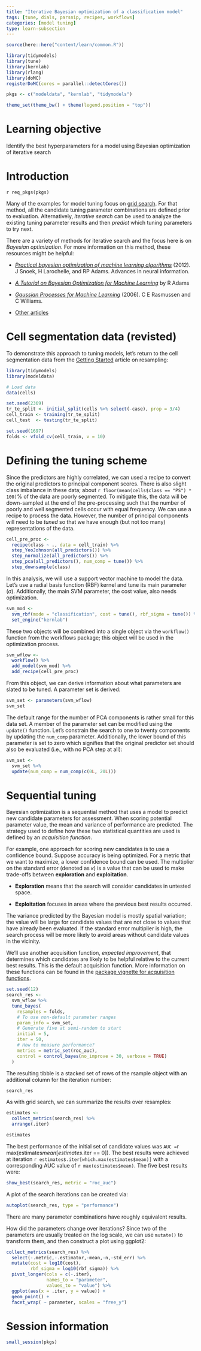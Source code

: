 ```yaml
---
title: "Iterative Bayesian optimization of a classification model"
tags: [tune, dials, parsnip, recipes, workflows]
categories: [model tuning]
type: learn-subsection
---
```


```r
source(here::here("content/learn/common.R"))
```
  
```r
library(tidymodels)
library(tune)
library(kernlab)
library(rlang)
library(doMC)
registerDoMC(cores = parallel::detectCores())

pkgs <- c("modeldata", "kernlab", "tidymodels")

theme_set(theme_bw() + theme(legend.position = "top"))
```

# Learning objective

Identify the best hyperparameters for a model using Bayesian optimization of iterative search

# Introduction

`r req_pkgs(pkgs)`

Many of the examples for model tuning focus on [grid search](TODO). For that method, all the candidate tuning parameter combinations are defined prior to evaluation. Alternatively, _iterative search_ can be used to analyze the existing tuning parameter results and then _predict_ which tuning parameters to try next. 

There are a variety of methods for iterative search and the focus here is on _Bayesian optimization_. For more information on this method, these resources might be helpful:

* [_Practical bayesian optimization of machine learning algorithms_](https://scholar.google.com/scholar?hl=en&as_sdt=0%2C7&q=Practical+Bayesian+Optimization+of+Machine+Learning+Algorithms&btnG=) (2012). J Snoek, H Larochelle, and RP Adams. Advances in neural information.  

* [_A Tutorial on Bayesian Optimization for Machine Learning_](https://www.cs.toronto.edu/~rgrosse/courses/csc411_f18/tutorials/tut8_adams_slides.pdf) by R Adams

 * [_Gaussian Processes for Machine Learning_](http://www.gaussianprocess.org/gpml/) (2006). C E Rasmussen and C Williams.

* [Other articles](https://scholar.google.com/scholar?hl=en&as_sdt=0%2C7&q="Bayesian+Optimization"&btnG=)


# Cell segmentation data (revisted)

To demonstrate this approach to tuning models, let's return to the cell segmentation data from the [Getting Started](/start/resampling/) article on resampling: 

```r
library(tidymodels)
library(modeldata)

# Load data
data(cells)

set.seed(2369)
tr_te_split <- initial_split(cells %>% select(-case), prop = 3/4)
cell_train <- training(tr_te_split)
cell_test  <- testing(tr_te_split)

set.seed(1697)
folds <- vfold_cv(cell_train, v = 10)
```

# Defining the tuning scheme

Since the predictors are highly correlated, we can used a recipe to convert the original predictors to principal component scores. There is also slight class imbalance in these data; about `r floor(mean(cells$class == "PS") * 100)`% of the data are poorly segmented. To mitigate this, the data will be down-sampled at the end of the pre-processing such that the number of poorly and well segmented cells occur with equal frequency. We can use a recipe to process the data. However, the number of principal components will need to be _tuned_ so that we have enough (but not too many) representations of the data. 

```r
cell_pre_proc <-
  recipe(class ~ ., data = cell_train) %>%
  step_YeoJohnson(all_predictors()) %>%
  step_normalize(all_predictors()) %>%
  step_pca(all_predictors(), num_comp = tune()) %>%
  step_downsample(class)
```

In this analysis, we will use a support vector machine to model the data. Let's use a radial basis function (RBF) kernel and tune its main parameter ($\sigma$). Additionally, the main SVM parameter, the cost value, also needs optimization. 

```r
svm_mod <-
  svm_rbf(mode = "classification", cost = tune(), rbf_sigma = tune()) %>%
  set_engine("kernlab")
```

These two objects will be combined into a single object via the `workflow()` function from the workflows package; this object will be used in the optimization process. 

```r
svm_wflow <-
  workflow() %>%
  add_model(svm_mod) %>%
  add_recipe(cell_pre_proc)
```

From this object, we can derive information about what parameters are slated to be tuned. A parameter set is derived: 

```r
svm_set <- parameters(svm_wflow)
svm_set
```

The default range for the number of PCA components is rather small for this data set. A member of the parameter set can be modified using the `update()` function. Let's constrain the search to one to twenty components by updating the `num_comp` parameter. Additionally, the lower bound of this parameter is set to zero which signifies that the original predictor set should also be evaluated (i.e., with no PCA step at all): 

```r
svm_set <- 
  svm_set %>% 
  update(num_comp = num_comp(c(0L, 20L)))
```

# Sequential tuning 

Bayesian optimization is a sequential method that uses a model to predict new candidate parameters for assessment. When scoring potential parameter value, the mean and variance of performance are predicted. The strategy used to define how these two statistical quantities are used is defined by an _acquisition function_. 

For example, one approach for scoring new candidates is to use a confidence bound. Suppose accuracy is being optimized. For a metric that we want to maximize, a lower confidence bound can be used. The multiplier on the standard error (denoted as $\kappa$) is a value that can be used to make trade-offs between **exploration** and **exploitation**. 

 * **Exploration** means that the search will consider candidates in untested space.

 * **Exploitation** focuses in areas where the previous best results occurred. 

The variance predicted by the Bayesian model is mostly spatial variation; the value will be large for candidate values that are not close to values that have already been evaluated. If the standard error multiplier is high, the search process will be more likely to avoid areas without candidate values in the vicinity. 

We'll use another acquisition function, _expected improvement_, that determines which candidates are likely to be helpful relative to the current best results. This is the default acquisition function. More information on these functions can be found in the [package vignette for acquisition functions](https://tidymodels.github.io/tune/articles/acquisition_functions.html). 

```r
set.seed(12)
search_res <-
  svm_wflow %>% 
  tune_bayes(
    resamples = folds,
    # To use non-default parameter ranges
    param_info = svm_set,
    # Generate five at semi-random to start
    initial = 5,
    iter = 50,
    # How to measure performance?
    metrics = metric_set(roc_auc),
    control = control_bayes(no_improve = 30, verbose = TRUE)
  )
```

The resulting tibble is a stacked set of rows of the rsample object with an additional column for the iteration number:

```r
search_res
```

As with grid search, we can summarize the results over resamples:

```r
estimates <- 
  collect_metrics(search_res) %>% 
  arrange(.iter)

estimates
```


The best performance of the initial set of candidate values was `AUC = `r max(estimates$mean[estimates$.iter == 0])` `. The best results were achieved at iteration `r estimates$.iter[which.max(estimates$mean)]` with a corresponding AUC value of `r max(estimates$mean)`. The five best results were:

```r
show_best(search_res, metric = "roc_auc")
```

A plot of the search iterations can be created via:

```r
autoplot(search_res, type = "performance")
```

There are many parameter combinations have roughly equivalent results. 

How did the parameters change over iterations? Since two of the parameters are usually treated on the log scale, we can use `mutate()` to transform them, and then construct a plot using ggplot2:  


```r
collect_metrics(search_res) %>%
  select(-.metric,-.estimator,-mean,-n,-std_err) %>%
  mutate(cost = log10(cost), 
         rbf_sigma = log10(rbf_sigma)) %>%
  pivot_longer(cols = c(-.iter),
               names_to = "parameter",
               values_to = "value") %>%
  ggplot(aes(x = .iter, y = value)) +
  geom_point() +
  facet_wrap( ~ parameter, scales = "free_y")
```




# Session information

```r
small_session(pkgs)
```
 
